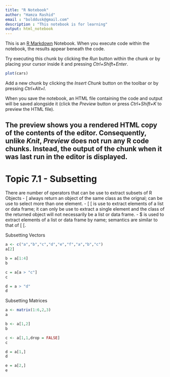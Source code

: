 ```yaml
---
title: "R Notebook"
author: "Hamza Rashid"
email : "bolddusk@gmail.com"
description : "This notebook is for learning"
output: html_notebook
---
```


This is an [R Markdown](http://rmarkdown.rstudio.com) Notebook. When you execute code within the notebook, the results appear beneath the code. 

Try executing this chunk by clicking the *Run* button within the chunk or by placing your cursor inside it and pressing *Ctrl+Shift+Enter*. 

```r
plot(cars)
```

Add a new chunk by clicking the *Insert Chunk* button on the toolbar or by pressing *Ctrl+Alt+I*.

When you save the notebook, an HTML file containing the code and output will be saved alongside it (click the *Preview* button or press *Ctrl+Shift+K* to preview the HTML file).

The preview shows you a rendered HTML copy of the contents of the editor. Consequently, unlike *Knit*, *Preview* does not run any R code chunks. Instead, the output of the chunk when it was last run in the editor is displayed.
---------------------------------------------------------------------------------------------------------

# Topic 7.1 - Subsetting    
There are number of operators that can be use to extract subsets of R Objects
 - [ always return an object of the same class as the orignal; can be use to select more than one element.
 - [ [ is use to extract elements of a list or data frame; it can only be use to extract a single element and the class of the returned object will not necessarily be a list or data frame.
 - $ is used to extract elements of a list or data frame by name; semantics are similar to that of [ [.
 
Subsetting Vectors
```r
a <- c("a","b","c","d","e","f","a","b","c")
a[2]

b = a[1:4]
b

c = a[a > "c"]
c

d = a > "d"
d
```
Subsetting Matrices
```r
a <- matrix(1:6,2,3)
a

b <- a[1,2]
b

c <- a[1,1,drop = FALSE]
c

d = a[1,]
d

e = a[2,]
e


```

 
 
 
 
 
 
 
 
 
 
 
 
 
 
 
 
 
 
 
 
 







